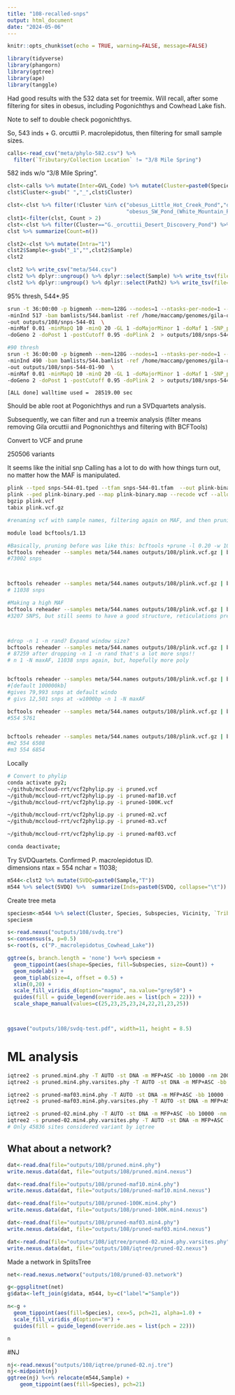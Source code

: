 ```yaml
---
title: "108-recalled-snps"
output: html_document
date: "2024-05-06"
---
```


```r
knitr::opts_chunk$set(echo = TRUE, warning=FALSE, message=FALSE)
```

```r
library(tidyverse)
library(phangorn)
library(ggtree)
library(ape)
library(tanggle)
```


Had good results with the 532 data set for treemix. Will recall, after some filtering for sites in obesus, including Pogonichthys and Cowhead Lake fish.

Note to self to double check pogonichthys.

So, 543 inds +  G. orcuttii P. macrolepidotus, then filtering for small sample sizes.

```r
calls<-read_csv("meta/phylo-582.csv") %>% 
  filter(`Tributary/Collection Location` != "3/8 Mile Spring")
```

582 inds w/o "3/8 Mile Spring".   

```r
clst<-calls %>% mutate(Inter=GVL_Code) %>% mutate(Cluster=paste0(Species,"_",`Tributary/Collection Location`)) 
clst$Cluster<-gsub(" ","_",clst$Cluster)

clst<-clst %>% filter(!Cluster %in% c("obesus_Little_Hot_Creek_Pond","obesus_Little_Hot_Creek","obesus_Upper_Owens_Gorge","obesus_SE_Pond_(White_Mountain_Research_Center",
                                      "obesus_SW_Pond_(White_Mountain_Research_Center")) %>% group_by(Cluster) %>% mutate(Count=n())
clst1<-filter(clst, Count > 2)
clst<-clst %>% filter(Cluster=="G._orcuttii_Desert_Discovery_Pond") %>% bind_rows(clst1)
clst %>% summarize(Count=n())

clst2<-clst %>% mutate(Intra="1")
clst2$Sample<-gsub("_1","",clst2$Sample)
clst2
```

```r
clst2 %>% write_csv("meta/544.csv")
clst2 %>% dplyr::ungroup() %>% dplyr::select(Sample) %>% write_tsv(file="meta/544.names", col_names=FALSE)
clst2 %>% dplyr::ungroup() %>% dplyr::select(Path2) %>% write_tsv(file="bamlists/544.bamlist", col_names=FALSE)
```

95% thresh, 544*.95
```sh
srun -t 36:00:00 -p bigmemh --mem=128G --nodes=1 --ntasks-per-node=1 --cpus-per-task=12 $HOME/angsd/angsd -nthreads 24 \
-minInd 517 -bam bamlists/544.bamlist -ref /home/maccamp/genomes/gila-orcutti/GCA_026230005.1_fGilOrc1.0.hap1_genomic.fna.gz \
-out outputs/108/snps-544-01  \
-minMaf 0.01 -minMapQ 10 -minQ 20 -GL 1 -doMajorMinor 1 -doMaf 1 -SNP_pval 1e-6 \
-doGeno 2 -doPost 1 -postCutoff 0.95 -doPlink 2  > outputs/108/snps-544-01.out 2> outputs/108/snps-544-01.err &

#90 thresh
srun -t 36:00:00 -p bigmemh --mem=128G --nodes=1 --ntasks-per-node=1 --cpus-per-task=12 $HOME/angsd/angsd -nthreads 24 \
-minInd 490 -bam bamlists/544.bamlist -ref /home/maccamp/genomes/gila-orcutti/GCA_026230005.1_fGilOrc1.0.hap1_genomic.fna.gz \
-out outputs/108/snps-544-01-90  \
-minMaf 0.01 -minMapQ 10 -minQ 20 -GL 1 -doMajorMinor 1 -doMaf 1 -SNP_pval 1e-6 \
-doGeno 2 -doPost 1 -postCutoff 0.95 -doPlink 2  > outputs/108/snps-544-01-90.out 2> outputs/108/snps-544-01-90.err &

```

	[ALL done] walltime used =  28519.00 sec


Should be able root at Pogonichthys and run a SVDquartets analysis.

Subsequently, we can filter and run a treemix analysis (filter means removing Gila orcuttii and Pognonichthys and filtering with BCFTools)

Convert to VCF and prune

250506 variants

It seems like the initial snp Calling has a lot to do with how things turn out, no matter how the MAF is manipulated. 


```sh
plink --tped snps-544-01.tped --tfam snps-544-01.tfam  --out plink-binary --recode --allow-extra-chr --noweb
plink --ped plink-binary.ped --map plink-binary.map --recode vcf --allow-extra-chr -out plink
bgzip plink.vcf 
tabix plink.vcf.gz

#renaming vcf with sample names, filtering again on MAF, and then pruning, selecting random SNP

module load bcftools/1.13

#Basically, pruning before was like this: bcftools +prune -l 0.20 -w 10000
bcftools reheader --samples meta/544.names outputs/108/plink.vcf.gz | bcftools +fill-tags -- -t MAF | bcftools view -q 0.01:minor | bcftools +prune -m 0.2 > outputs/108/pruned-02.vcf
#73002 snps



bcftools reheader --samples meta/544.names outputs/108/plink.vcf.gz | bcftools +fill-tags -- -t MAF | bcftools view -q 0.01:minor | bcftools +prune -m 0.2 -w 10000bp -n 1 -N rand > outputs/108/pruned.vcf
# 11038 snps

#Making a high MAF
bcftools reheader --samples meta/544.names outputs/108/plink.vcf.gz | bcftools +fill-tags -- -t MAF | bcftools view -q 0.3:minor | bcftools +prune -m 0.2 -w 10000bp -n 1 -N rand > outputs/108/pruned-maf03.vcf
#3207 SNPS, but still seems to have a good structure, reticulations present between mohavensis nad the others. So, I think we can test something like this in treemix. 



#drop -n 1 -n rand? Expand window size?
bcftools reheader --samples meta/544.names outputs/108/plink.vcf.gz | bcftools +fill-tags -- -t MAF | bcftools view -q 0.01:minor | bcftools +prune -m 0.2 -w 10000bp -n 1 -N maxAF > outputs/108/pruned-m2.vcf
# 87259 after dropping -n 1 -n rand that's a lot more snps!!
# n 1 -N maxAF, 11038 snps again, but, hopefully more poly


bcftools reheader --samples meta/544.names outputs/108/plink.vcf.gz | bcftools +fill-tags -- -t MAF | bcftools view -q 0.01:minor | bcftools +prune -m 0.3 -w 1000bp -n 1 -N maxAF > outputs/108/pruned-m3.vcf
#[default 100000kb]
#gives 79,993 snps at default windo
# givs 12,501 snps at -w1000bp -n 1 -N maxAF

bcftools reheader --samples meta/544.names outputs/108/plink.vcf.gz | bcftools +fill-tags -- -t MAF | bcftools view -q 0.01:minor | bcftools +prune -m 0.2 -w 100000bp -n 1 -N maxAF > outputs/108/pruned-100K.vcf
#554 5761


bcftools reheader --samples meta/544.names outputs/108/plink.vcf.gz | bcftools +fill-tags -- -t MAF | bcftools view -q 0.10:minor | bcftools +prune -m 0.3 -w 10000bp -n 1 -N rand > outputs/108/pruned-maf10.vcf
#m2 554 6508
#m3 554 6854
```

Locally
```sh
# Convert to phylip 
conda activate py2;
~/github/mccloud-rrt/vcf2phylip.py -i pruned.vcf 
~/github/mccloud-rrt/vcf2phylip.py -i pruned-maf10.vcf 
~/github/mccloud-rrt/vcf2phylip.py -i pruned-100K.vcf 

~/github/mccloud-rrt/vcf2phylip.py -i pruned-m2.vcf 
~/github/mccloud-rrt/vcf2phylip.py -i pruned-m3.vcf 

~/github/mccloud-rrt/vcf2phylip.py -i pruned-maf03.vcf 

conda deactivate;
```

Try SVDQuartets. Confirmed P. macrolepidotus ID.     
        dimensions ntax = 554 nchar = 11038;

```r
m544<-clst2 %>% mutate(SVDQ=paste0(Sample,"T"))
m544 %>% select(SVDQ) %>%  summarize(Inds=paste0(SVDQ, collapse="\t"))  %>% write_tsv("outputs/108/block.tsv")
```


Create tree meta

```r
speciesm<-m544 %>% select(Cluster, Species, Subspecies, Vicinity, `Tributary/Collection Location`)
speciesm

```


```r
s<-read.nexus("outputs/108/svdq.tre")
s<-consensus(s, p=0.5)
s<-root(s, c("P._macrolepidotus_Cowhead_Lake"))

ggtree(s, branch.length = 'none') %<+% speciesm +
  geom_tippoint(aes(shape=Species, fill=Subspecies, size=Count)) + 
  geom_nodelab() + 
  geom_tiplab(size=4, offset = 0.5) +
  xlim(0,20) +
  scale_fill_viridis_d(option="magma", na.value="grey50") +
  guides(fill = guide_legend(override.aes = list(pch = 22))) +
  scale_shape_manual(values=c(25,23,25,23,24,22,21,23,25))



ggsave("outputs/108/svdq-test.pdf", width=11, height = 8.5)

```

# ML analysis
```sh
iqtree2 -s pruned.min4.phy -T AUTO -st DNA -m MFP+ASC -bb 10000 -nm 2000 -bcor 0.9 --redo
iqtree2 -s pruned.min4.phy.varsites.phy -T AUTO -st DNA -m MFP+ASC -bb 10000 -nm 2000 -bcor 0.9 --redo

iqtree2 -s pruned-maf03.min4.phy -T AUTO -st DNA -m MFP+ASC -bb 10000 -nm 2000 -bcor 0.9 --redo
iqtree2 -s pruned-maf03.min4.phy.varsites.phy -T AUTO -st DNA -m MFP+ASC -bb 10000 -nm 2000 -bcor 0.9 --redo

iqtree2 -s pruned-02.min4.phy -T AUTO -st DNA -m MFP+ASC -bb 10000 -nm 2000 -bcor 0.9 --redo
iqtree2 -s pruned-02.min4.phy.varsites.phy -T AUTO -st DNA -m MFP+ASC -bb 10000 -nm 2000 -bcor 0.9 --redo
# Only 45836 sites considered variant by iqtree
```



## What about a network?

```r
dat<-read.dna(file="outputs/108/pruned.min4.phy")
write.nexus.data(dat, file="outputs/108/pruned.min4.nexus")

dat<-read.dna(file="outputs/108/pruned-maf10.min4.phy")
write.nexus.data(dat, file="outputs/108/pruned-maf10.min4.nexus")

dat<-read.dna(file="outputs/108/pruned-100K.min4.phy")
write.nexus.data(dat, file="outputs/108/pruned-100K.min4.nexus")

dat<-read.dna(file="outputs/108/pruned-maf03.min4.phy")
write.nexus.data(dat, file="outputs/108/pruned-maf03.min4.nexus")

dat<-read.dna(file="outputs/108/iqtree/pruned-02.min4.phy.varsites.phy")
write.nexus.data(dat, file="outputs/108/iqtree/pruned-02.nexus")


```

Made a network in SplitsTree

```r
net<-read.nexus.networx("outputs/108/pruned-03.network")
```


```r
g<-ggsplitnet(net)  
g$data<-left_join(g$data, m544, by=c("label"="Sample")) 

n<-g + 
  geom_tippoint(aes(fill=Species), cex=5, pch=21, alpha=1.0) +
  scale_fill_viridis_d(option="H") +
  guides(fill = guide_legend(override.aes = list(pch = 22)))

n

```


#NJ

```r
nj<-read.nexus("outputs/108/iqtree/pruned-02.nj.tre")
nj<-midpoint(nj)
ggtree(nj) %<+% relocate(m544,Sample) +
    geom_tippoint(aes(fill=Species), pch=21)
```

